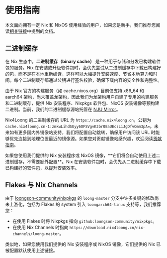 
# 使用指南

本文面向拥有一定 Nix 和 NixOS 使用经验的用户，如果您是新手，我们推荐您阅读[相关链接](./links)中提到的文档。

## 二进制缓存

在 Nix 生态中，**二进制缓存（binary cache）** 是一种用于存储和分发已构建软件包的服务。Nix 在安装或升级软件包时，会优先尝试从二进制缓存中下载已构建好的包，而不是在本地重新编译，这样可以大幅提升安装速度、节省本地算力和时间。每个二进制缓存都通过公钥进行签名校验，确保下载内容的安全性和完整性。

由于 Nix 官方的构建服务（如 cache.nixos.org）目前仅支持 x86_64 和 aarch64 架构，尚未覆盖龙架构，因此我们为龙架构用户自建了专用的构建服务和二进制缓存，提供 Nix 安装程序、Nixpkgs 软件包、NixOS 安装镜像等预构建二进制。当前，我们的二进制缓存源站托管在 [NJU Mirror](https://mirrors.nju.edu.cn/nix4loong/)。

Nix4Loong 的二进制缓存的 URL 为 `https://cache.nix4loong.cn`，公钥为 `cache.nix4loong.cn-1:zmkwLihdSUyy6OFSVgvK3br0EaUEczLiJgDfvOmm3pA=`。未来如有更多国内外镜像站支持，我们将配置自动跳转，确保用户访问该 URL 时能够优先连接到地理位置最近的镜像源。如果您对贡献镜像站感兴趣，欢迎阅读[贡献指南](./contributing)。

<Callout type="info">
如果您使用我们提供的 Nix 安装程序或 NixOS 镜像，**它们将会自动使用上述二进制缓存，不需要额外配置**。Nix 在安装软件包时，会优先从二进制缓存中下载已构建好的软件包，以提升安装效率。
</Callout>

## Flakes 与 Nix Channels

由于 [loongson-community/nixpkgs](https://github.com/loongson-community/nixpkgs) 的 `loong-master` 分支中许多关键的修改尚未上游化，包括为 Flakes 的 system 引入 `loongarch64-linux` 支持等，我们推荐您：

- 在使用 Flakes 时将 Nixpkgs 指向 `github:loongson-community/nixpkgs`。
- 在使用 Nix Channels 时指向 `https://download.nix4loong.cn/nix-channels/loong-master`。

<Callout type="info">
类似地，如果您使用我们提供的 Nix 安装程序或 NixOS 镜像，它们提供的 Nix 已被配置默认使用上述链接。
</Callout>
